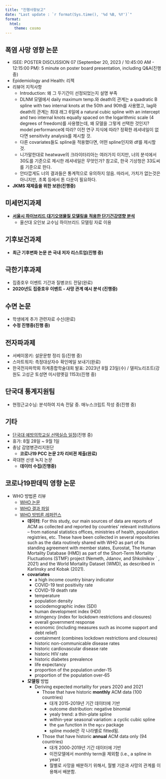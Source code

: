 ```yaml
---
title: "진행사항보고"
date: "Last update : `r format(Sys.time(), '%d %B, %Y')`"
format:
  html:
    theme: cosmo
---
```


## 폭염 사망 영향 논문
-   ISEE: POSTER DISCUSSION 07 (September 20, 2023 / 10:45:00 AM - 12:15:00 PM): 5 minute on poster board presentation, including Q&A(진행 중)
-   Epidemiology and Health: 리젝
-   리뷰어 지적사항
    -   Introduction: 왜 그 두기간이 선정되었는지 설명 부족
    -   DLNM 모델에서 daily maximum temp.와 death의 관계는 a quadratic B spline with two internal knots at the 50th and 90th를 사용했고, lag와 death의 관계는 최대 래그 6일에 a natural cubic spline with an intercept and two internal knots equally spaced on the logarithmic scale (4 degrees of freedom)를 사용했는데, 왜 모델을 그렇게 선택한 것인지? model performance에 따라? 이전 연구 지식에 따라? 정확한 레셔네일이 없다면 sensitivity analysis를 제시할 것.
    -   다른 covariates들도 spline을 적용했다면, 어떤 spline인지와 df를 제시할 것.
    -   니가말한대로 heatwave의 크라이터리아는 여러가지 이지만, 너의 분석에서 30도를 기준으로 제시한 레셔네일은 무엇인가? 참고로, 한국 기상청은 33도씨를 기준으로 한다.
    -   안타깝게도 너의 결과들은 통계적으로 유의하지 않음. 따라서, 가치가 없는것은 아니지만, 초록 등에서 톤 다운이 필요하다.
-   **JKMS 재제출을 위한 보완(진행중)**

## 미세먼지과제
-   [**서울시 하이브리드 대기오염물질 모델링을 적용한 단기건강영향 분석**](https://www.dropbox.com/s/eobtjwmbm63w8jm/%EC%84%9C%EC%9A%B8%EC%8B%9C%20%ED%95%98%EC%9D%B4%EB%B8%8C%EB%A6%AC%EB%93%9C%20%EB%8C%80%EA%B8%B0%EC%98%A4%EC%97%BC%EB%AC%BC%EC%A7%88%20%EB%AA%A8%EB%8D%B8%EB%A7%81%EC%9D%84%20%EC%A0%81%EC%9A%A9%ED%95%9C%20%EB%8B%A8%EA%B8%B0%EA%B1%B4%EA%B0%95%EC%98%81%ED%96%A5%20%EB%B6%84%EC%84%9D.pptx?dl=0)
    -   울산대 오인보 교수님 하이브리드 모델링 자료 이용

## 기후보건과제
-   **최근 기후변화 논문 쓴 국내 저자 리스트업(진행 중)**

## 극한기후과제
-   집중호우 이벤트 기간과 질병코드 전달(완료)
-   **2020년도 집중호우 이벤트 - 사망 관계 예시 분석 (진행중)**

## 수면 논문
-   학생에게 추가 관련자료 수신(완료)
-   **수정 진행중(진행 중)**

## 전자파과제
-   서베이몽키: 설문문항 정리 등(진행 중)
-   스마트워치: 측정대상자수 확인메일 보내기(완료)
-   한국전자파학회 하계종합학술대회 발표: 2023년 8월 23일(수) / 델피노리조트(강원도 고성군 토성면 미시령옛길 1153)(진행 중)

## 단국대 통계지원팀
-   현정근교수님: 분석하여 지속 전달 중. 매누스크립트 작성 중(진행 중)

## 기타
-   [단국대 예방의학교실 선택실습 일정](https://www.dropbox.com/s/f9vvrmn89g0x3jg/2023%20%EB%B3%B8%EA%B3%BC4%ED%95%99%EB%85%84%20%EC%98%88%EB%B0%A9%EC%9D%98%ED%95%99%EA%B3%BC%20%EC%84%A0%ED%83%9D%EC%8B%A4%EC%8A%B5%20%EC%9D%BC%EC%A0%95.hwp?dl=0)(진행 중)
-   휴가: 8월 28일 \~ 9월 1일
-   충남 감염병관리지원단
    -   **코로나19 PCC 논문 2차 리비젼 제출(완료)**
-   곽대현 선생 녹지 논문
    -   **데이터 수집(진행중)**

## 코로나19판데믹 영향 논문
-   WHO 방법론 리뷰
    -   [WHO 논문](https://www.nature.com/articles/s41586-022-05522-2#Sec6)
    -   [WHO 결과 파일](https://www.who.int/data/sets/global-excess-deaths-associated-with-covid-19-modelled-estimates)
    -   [WHO 방법론 레퍼런스](https://cdn.who.int/media/docs/default-source/world-health-data-platform/covid-19-excessmortality/who_methods_for_estimating_the_excess_mortality_associated_with_the_covid-19_pandemic.pdf?sfvrsn=5a05fa76_2&download=true)
        -   **데이터**: For this study, our main sources of data are reports of ACM as collected and reported by countries' relevant institutions -- from national statistics offices, ministries of health, population registries, etc. These have been collected in several repositories such as the data routinely shared with WHO as part of its standing agreement with member states, Eurostat, The Human Mortality Database (HMD) as part of the Short-Term Mortality Fluctuations (STMF) project (Nemeth, Jdanov, and Shkolnikov ´ , 2021) and the World Mortality Dataset (WMD), as described in Karlinsky and Kobak (2021).
        -   **covariates**
            -   a high income country binary indicator
            -   COVID-19 test positivity rate
            -   COVID-19 death rate
            -   temperature
            -   population density
            -   sociodemographic index (SDI)
            -   human development index (HDI)
            -   stringency (index for lockdown restrictions and closures)
            -   overall government response
            -   economic (including measures such as income support and debt relief)
            -   containment (combines lockdown restrictions and closures)
            -   historic non-communicable disease rates
            -   historic cardiovascular disease rate
            -   historic HIV rate
            -   historic diabetes prevalence
            -   life expectancy
            -   proportion of the population under-15
            -   proportion of the population over-65
        -   **모델링** 방법
            -   Deriving expected mortality for years 2020 and 2021
                -   Those that have historic **monthly** ACM data (100 countries)
                    -   대개 2015-2019년 기간 데이터에 기반
                    -   outcome distribution: negative binomial
                    -   yealy trend: a thin-plate spline
                    -   within-year seasonal variation: a cyclic cubic spline
                    -   the `gam` function in the `mgcv` package
                    -   spline model은 각 나라별로 fitted됨.
                -   Those that have historic **annual** ACM data only (94 countries)
                    -   대개 2000-2019년 기간 데이터에 기반
                    -   이전모델에서 monthly term을 제외함 (i.e., a spline in year)
                    -   월별로 사망을 배분하기 위해서, 월별 기온과 사망의 관계를 이용해서 배분함.
